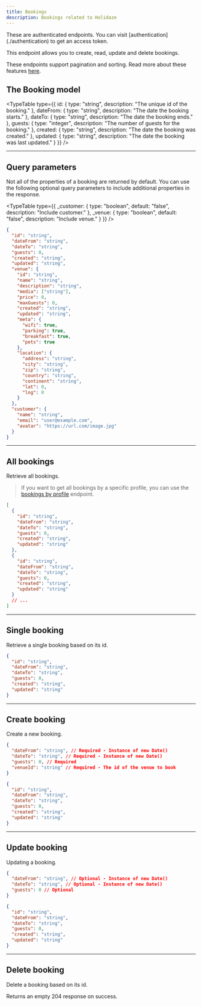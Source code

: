 ```yaml
---
title: Bookings
description: Bookings related to Holidaze
---
```



<Callout variant="warning">
  These are authenticated endpoints. You can visit [authentication](./authentication) to get an access token.
</Callout>

This endpoint allows you to create, read, update and delete bookings.

These endpoints support pagination and sorting. Read more about these features [here](../pagination-sorting).

## The Booking model

<TypeTable
  type={{
    id: { type: "string", description: "The unique id of the booking." },
    dateFrom: { type: "string", description: "The date the booking starts." },
    dateTo: { type: "string", description: "The date the booking ends." },
    guests: { type: "integer", description: "The number of guests for the booking." },
    created: { type: "string", description: "The date the booking was created." },
    updated: { type: "string", description: "The date the booking was last updated." }
  }}
/>

<Hr />

## Query parameters

Not all of the properties of a booking are returned by default. You can use the following optional query parameters to include additional properties in the response.

<TypeTable
  type={{
    _customer: { type: "boolean", default: "false", description: "Include customer." },
    _venue: { type: "boolean", default: "false", description: "Include venue." }
  }}
/>

```json title="Example with all optional query parameters"
{
  "id": "string",
  "dateFrom": "string",
  "dateTo": "string",
  "guests": 0,
  "created": "string",
  "updated": "string",
  "venue": {
    "id": "string",
    "name": "string",
    "description": "string",
    "media": ["string"],
    "price": 0,
    "maxGuests": 0,
    "created": "string",
    "updated": "string",
    "meta": {
      "wifi": true,
      "parking": true,
      "breakfast": true,
      "pets": true
    },
    "location": {
      "address": "string",
      "city": "string",
      "zip": "string",
      "country": "string",
      "continent": "string",
      "lat": 0,
      "lng": 0
    }
  },
  "customer": {
    "name": "string",
    "email": "user@example.com",
    "avatar": "https://url.com/image.jpg"
  }
}
```

<Hr />

## All bookings

<EndpointDetails path="/holidaze/bookings" />

Retrieve all bookings.

> If you want to get all bookings by a specific profile, you can use the [bookings by profile](./profiles#all-bookings-by-profile) endpoint.

```json title="Response"
[
  {
    "id": "string",
    "dateFrom": "string",
    "dateTo": "string",
    "guests": 0,
    "created": "string",
    "updated": "string"
  },
  {
    "id": "string",
    "dateFrom": "string",
    "dateTo": "string",
    "guests": 0,
    "created": "string",
    "updated": "string"
  }
  // ...
]
```

<Hr />

## Single booking

<EndpointDetails path="/holidaze/bookings/<id>" />

Retrieve a single booking based on its id.

```json title="Response"
{
  "id": "string",
  "dateFrom": "string",
  "dateTo": "string",
  "guests": 0,
  "created": "string",
  "updated": "string"
}
```

<Hr />

## Create booking

<EndpointDetails method="POST" path="/holidaze/bookings" />

Create a new booking.

```json title="Request"
{
  "dateFrom": "string", // Required - Instance of new Date()
  "dateTo": "string", // Required - Instance of new Date()
  "guests": 0, // Required
  "venueId": "string" // Required - The id of the venue to book
}
```

```json title="Response"
{
  "id": "string",
  "dateFrom": "string",
  "dateTo": "string",
  "guests": 0,
  "created": "string",
  "updated": "string"
}
```

<Hr />

## Update booking

<EndpointDetails method="PUT" path="/holidaze/bookings/<id>" />

Updating a booking.

```json title="Request"
{
  "dateFrom": "string", // Optional - Instance of new Date()
  "dateTo": "string", // Optional - Instance of new Date()
  "guests": 0 // Optional
}
```

```json title="Response"
{
  "id": "string",
  "dateFrom": "string",
  "dateTo": "string",
  "guests": 0,
  "created": "string",
  "updated": "string"
}
```

<Hr />

## Delete booking

<EndpointDetails method="DELETE" path="/holidaze/bookings/<id>" />

Delete a booking based on its id.

Returns an empty 204 response on success.
